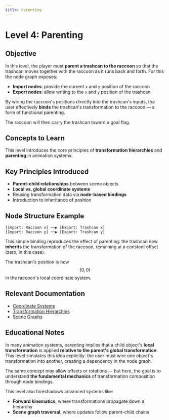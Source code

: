 ```yaml
---
title: Parenting
---
```


# Level 4: Parenting

## Objective

In this level, the player must **parent a trashcan to the raccoon** so that the trashcan moves together with the raccoon as it runs back and forth. For this the node graph exposes:

- **Import nodes**: provide the current `x` and `y` position of the raccoon
- **Export nodes**: allow writing to the `x` and `y` position of the trashcan

By wiring the raccoon's positions directly into the trashcan's inputs, the user effectively **binds** the trashcan's transformation to the raccoon — a form of functional parenting.

The raccoon will then carry the trashcan toward a goal flag.

## Concepts to Learn

This level introduces the core principles of **transformation hierarchies** and **parenting** in animation systems.

## Key Principles Introduced

- **Parent-child relationships** between scene objects
- **Local vs. global coordinate systems**
- Reusing transformation data via **node-based bindings**
- Introduction to inheritance of position

## Node Structure Example

```plaintext
[Import: Raccoon x] ──▶ [Export: Trashcan x]
[Import: Raccoon y] ──▶ [Export: Trashcan y]
```

This simple binding reproduces the effect of parenting: the trashcan now **inherits** the transformation of the raccoon, remaining at a constant offset (zero, in this case).

The trashcan's position is now $$(0, 0)$$ in the raccoon's local coordinate system.

## Relevant Documentation

- [Coordinate Systems](/docs/hierarchies/coordinate-systems)
- [Transformation Hierarchies](/docs/hierarchies/transformation-hierarchies)
- [Scene Graphs](/docs/hierarchies/scene-graphs)

## Educational Notes

In many animation systems, parenting implies that a child object's **local transformation** is applied **relative to the parent's global transformation**. This level simulates this idea explicitly: the user must wire one object's transformation into another, creating a dependency in the node graph.

The same concept may allow offsets or rotations — but here, the goal is to understand **the fundamental mechanics** of transformation composition through node bindings.

This level also foreshadows advanced systems like:

- **Forward kinematics**, where transformations propagate down a hierarchy
- **Scene graph traversal**, where updates follow parent-child chains
